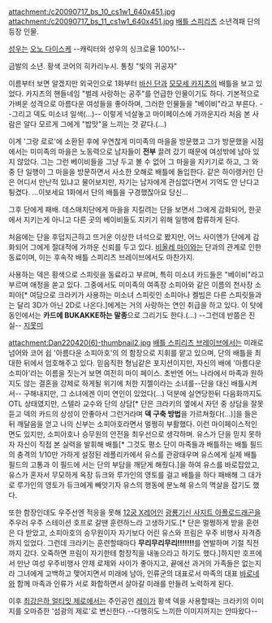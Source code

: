 attachment:/c20090717_bs_10_cs1w1_640x451.jpg
attachment:/c20090717_bs_11_cs1w1_640x451.jpg
[[배틀 스피리츠]] 소년격패 단의 등장 인물.

[[성우]]는 [[오노 다이스케]] --캐릭터와 성우의 싱크로율 100%!--

금발의 소년. 황색 코어의 히카리누시. 통칭 "빛의 귀공자"

이름부터 보면 알겠지만 외국인으로 1화부터 [[바신 단]]과 [[모모세 카지츠]]의 배틀을 보고 있었다. 카지츠의 핸들네임 "벌레 사랑하는 공주"를 언급한 인물이기도 하다. 기본적으로 가벼운 성격으로 아름다운 여성들을 좋아하며, 그러한 인물들을 "베이비"라고 부른다. --그리고 덱도 미소녀 일색(…)-- 이렇게 넉살놓고 마이페이스에 가까운지라 처음 본 사람은 알다 모르게 그에게 "밥맛"을 느끼는 것 같다.(…)

이계 '그랑 로로'에 소환된 후에 우연찮게 미미족의 마을을 방문했고 그가 방문했을 시점에서는 미미족의 마을은 노동력으로 남자들이 '''전부''' 끌려 갔기 때문에 여성밖에 남아 있지 않았다. 그는 그런 베이비들을 그냥 두고 볼 수 없어 그 마을을 지키기로 하고, 그 와중 단 일행이 그 마을을 방문하면서 사소한 오해로 배틀에 돌입한다. 같은 하이랭커인 단은 어디서 만난적 있냐고 물어보지만, 자기는 남자에게 관심없다면서 기억도 안 난다고 튕겼다. …이보세요 1화에서 단의 배틀을 구경했잖아요 당신…

그후 단에게 패배. 데스매치단에게 마을을 지킬려는 단을 보면서 그에게 감화되어, 한곳에서 지키는게 아니고 다른 곳의 베이비들도 지키기 위해 일행에 합류하게 된다.

처음에는 단을 후덥지근하고 뜨거운 이상한 녀석으로 봤지만, 어느 사이엔가 단에게 감화되어 그에게 절대적에 가까운 신뢰를 두고 있다. [[비올레 마이]]와는 단과의 관계로 인한 동료이며, 이는 후속작 배틀 스피리츠 브레이브에서도 마찬가지.

사용하는 덱은 황색으로 스피릿을 동료라고 부르며, 특히 미소녀 카드들은 "베이비"라고 부르며 애정을 쏟고 있다. 그중에서도 미미족의 여족장 소피아와 같은 이름의 천사장 소피아[* 여담으로 크라키가 사용하는 미소녀 스피릿인 소피아나 켈빔은 다른 스피릿들과는 달리 3D가 아닌 2D로 나온다.]에게는 거의 사랑하는 연인 취급을 하고 있다. 이 탓에 동인에서는 '''카드에 BUKAKKE하는 말종'''으로 그리기도 한다.(…) --그런데 반쯤은 진실-- [[지못미]]

attachment:Dan220420(6)-thumbnail2.jpg
[[배틀 스피리츠 브레이브]]에서는 미래로 넘어와 코어 쉽 '아름다운 소피아호'의 의 함장으로 지휘를 맡고 있으며, 단의 배틀을 최대한 뒤에서 엄호해주고 있다. 믿음직한 형님같은 포지션이지만, 자신의 배에 '아름다운 소피아'라는 이름을 짓는거 보면 여전히 마이 페이스. 초반엔 어느 나라에서 마족과 원하지도 않는 결혼을 강제로 하게될 위기에 처한 지젤이라는 소녀를--단을 대신 배틀시켜서-- 구해내지만, 그 소녀에겐 이미 연인이 있었다(...) 덕분에 실연당한뒤 다음화까지도 OTL 상태였지만, 스텔라 교수와 단의 상담[* 단은 크라키의 옆에서 자던 중 상담을 잘못 듣고 덱의 카드의 상성이 안좋아서 그런거라며 '''덱 구축 방법'''을 가르쳐줬다(...)]을 들은 뒤 깨달음을 얻고 나의 신부는 소피아호라면서 멀쩡히 부활했다. 이런 마이페이스적인 면도 있지만, 소피아호나 승무원의 안전을 최우선으로 생각하며. 유스가 단을 믿지 못하자 자신이 직접 본 실력을 발휘해 배틀[* 그것도 평소 단이 마족들과 배틀하는 배틀 필드의 충격의 1/10만 가하게 설정된 레플리카에서 유스를 관광태우며 유스에게 실제 배틀 필드의 고통과 이 필드에 서는 단의 부담을 깨닫게 해줬다.]을 하여 유스를 바로잡았고, 유스가 혼자서 무모하게 옥장 듀크와 루가인의 영토를 걸고 배틀을 하다 패배해 그 대가로 루가인의 영토가 듀크에게 빼앗기자 유스의 행동에 분노해 유스의 멱살을 잡기도 했다.  

또한 함장인데도 우주선엔 적응을 못해 [[12궁 X레어]]인 [[광룡기신 사지트 아폴로드래곤]]을 주우러 우주 스테이션 호프로 갈땐 훈련하느라 고생하기도.[* 단은 멀쩡하게 받을 훈련은 다 받았고, 소피아호의 승무원이자 자기보다 어린 유스와 프림은 우주 비행사 자격증까지 있었다. 그런데 크라키는 훈련할때마다 '''무리무리무리!!!!!!!'''를 연발하며 기절 직전까지 갔다. 오죽하면 프림이 자기한테 함장직을 내놓으라고 하기도 했다.]하지만 호프에서 만난 여성 우주비행사 안제 로제와 사이가 좋아지고, 끝에선 과거의 가족들은 없는지라 그녀에게 고백하고 맺어지면서 미래에 남아, 인류군의 대표로서 마족의 대표 [[바로네]]와 함께 마족과 인류가 서로 화합하면서 살아갈 미래를 만들려 노력하게 된다.

이후 [[최강은하 얼티밋 제로]]에서는 주인공인 [[레이(배틀 스피리츠)|레이]]가 황색 덱을 사용할때는 크라키의 이미지를 오마쥬한 '섬광의 제로'로 변신한다.--다행히도 느끼한 이미지까지는 안따왔다--
